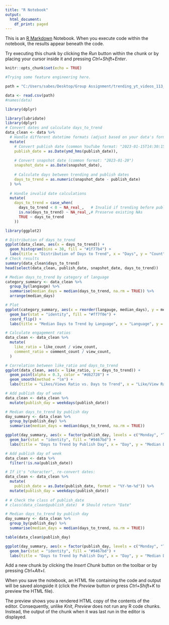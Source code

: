 ---
title: "R Notebook"
output:
  html_document:
    df_print: paged
---

This is an [R Markdown](http://rmarkdown.rstudio.com) Notebook. When you execute code within the notebook, the results appear beneath the code.

Try executing this chunk by clicking the *Run* button within the chunk or by placing your cursor inside it and pressing *Ctrl+Shift+Enter*.

```{r setup, include=FALSE}
knitr::opts_chunk$set(echo = TRUE)

#Trying some feature engineering here.

path = "C:/Users/sabes/Desktop/Group Assignment/trending_yt_videos_113_countries.csv"
```

```{r setup, include=FALSE}
data <- read.csv(path)
#names(data)
```

```{r}
library(dplyr)
```

```{r}
library(lubridate)
library(dplyr)
# Convert dates and calculate days_to_trend
data_clean <- data %>%
  # Handle different datetime formats (adjust based on your data's format)
  mutate(
    # Convert publish date (common YouTube format: "2023-01-15T14:30:15Z")
    publish_date = as.Date(ymd_hms(publish_date)),
    
    # Convert snapshot date (common format: "2023-01-20")
    snapshot_date = as.Date(snapshot_date),
    
    # Calculate days between trending and publish dates
    days_to_trend = as.numeric(snapshot_date - publish_date)
  ) %>%
  
  # Handle invalid date calculations
  mutate(
    days_to_trend = case_when(
      days_to_trend < 0 ~ NA_real_,   # Invalid if trending before publishing
      is.na(days_to_trend) ~ NA_real_,# Preserve existing NAs
      TRUE ~ days_to_trend
    ))
```

```{r}
library(ggplot2)

# Distribution of days_to_trend
ggplot(data_clean, aes(x = days_to_trend)) +
  geom_histogram(bins = 30, fill = "#1f77b4") +
  labs(title = "Distribution of Days to Trend", x = "Days", y = "Count")
# Check results
summary(data_clean$days_to_trend)
head(select(data_clean, publish_date, snapshot_date, days_to_trend))

```

```{r}
# Median days_to_trend by category of language
category_summary <- data_clean %>%
  group_by(langauge) %>%
  summarise(median_days = median(days_to_trend, na.rm = TRUE)) %>%
  arrange(median_days)

# Plot
ggplot(category_summary, aes(x = reorder(langauge, median_days), y = median_days)) +
  geom_bar(stat = "identity", fill = "#ff7f0e") +
  coord_flip() +
  labs(title = "Median Days to Trend by Language", x = "Language", y = "Days")
```

```{r}
# Calculate engagement ratios
data_clean <- data_clean %>%
  mutate(
    like_ratio = like_count / view_count,
    comment_ratio = comment_count / view_count,
  )

# Correlation between like_ratio and days_to_trend
ggplot(data_clean, aes(x = like_ratio, y = days_to_trend)) +
  geom_point(alpha = 0.3, color = "#d62728") +
  geom_smooth(method = "lm") +
  labs(title = "Likes/Views Ratio vs. Days to Trend", x = "Like/View Ratio", y = "Days")
```

```{r}
# Add publish day of week
data_clean <- data_clean %>%
  mutate(publish_day = weekdays(publish_date))

# Median days_to_trend by publish day
day_summary <- data_clean %>%
  group_by(publish_day) %>%
  summarise(median_days = median(days_to_trend, na.rm = TRUE))

ggplot(day_summary, aes(x = factor(publish_day, levels = c("Monday", "Tuesday", "Wednesday", "Thursday", "Friday", "Saturday", "Sunday")), y = median_days)) +
  geom_bar(stat = "identity", fill = "#9467bd") +
  labs(title = "Days to Trend by Publish Day", x = "Day", y = "Median Days")
```

```{r}
# Add publish day of week
data_clean <- data %>%
  filter(!is.na(publish_date))

# If it's "character", re-convert dates:
data_clean <- data_clean %>%
  mutate(
    publish_date = as.Date(publish_date, format = "%Y-%m-%d")) %>%
  mutate(publish_day = weekdays(publish_date))
  
# # Check the class of publish_date
# class(data_clean$publish_date)  # Should return "Date"

# Median days_to_trend by publish day
day_summary <- data_clean %>%
  group_by(publish_day) %>%
  summarise(median_days = median(days_to_trend, na.rm = TRUE))

table(data_clean$publish_day)

ggplot(day_summary, aes(x = factor(publish_day, levels = c("Monday", "Tuesday", "Wednesday", "Thursday", "Friday", "Saturday", "Sunday")), y = median_days)) +
  geom_bar(stat = "identity", fill = "#9467bd") +
  labs(title = "Days to Trend by Publish Day", x = "Day", y = "Median Days")
```

Add a new chunk by clicking the *Insert Chunk* button on the toolbar or by pressing *Ctrl+Alt+I*.

When you save the notebook, an HTML file containing the code and output will be saved alongside it (click the *Preview* button or press *Ctrl+Shift+K* to preview the HTML file).

The preview shows you a rendered HTML copy of the contents of the editor. Consequently, unlike *Knit*, *Preview* does not run any R code chunks. Instead, the output of the chunk when it was last run in the editor is displayed.
